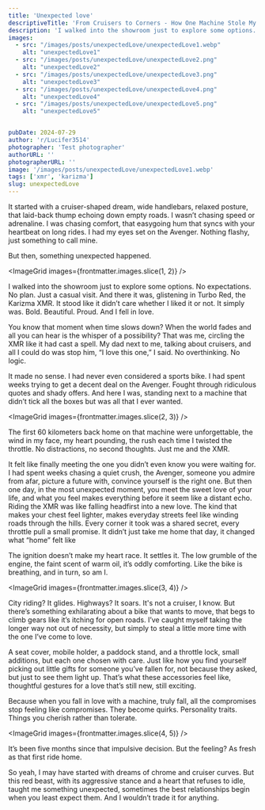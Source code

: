 ```yaml
---
title: 'Unexpected love'
descriptiveTitle: 'From Cruisers to Corners - How One Machine Stole My Heart'
description: 'I walked into the showroom just to explore some options. No expectations. No plan. Just a casual visit. And there it was, glistening in Turbo Red, the Karizma XMR. It stood like it didn’t care whether I liked it or not. It simply was. Bold. Beautiful. Proud. And I fell in love.'
images:
  - src: "/images/posts/unexpectedLove/unexpectedLove1.webp"
    alt: "unexpectedLove1"
  - src: "/images/posts/unexpectedLove/unexpectedLove2.png"
    alt: "unexpectedLove2"
  - src: "/images/posts/unexpectedLove/unexpectedLove3.png"
    alt: "unexpectedLove3"
  - src: "/images/posts/unexpectedLove/unexpectedLove4.png"
    alt: "unexpectedLove4"
  - src: "/images/posts/unexpectedLove/unexpectedLove5.png"
    alt: "unexpectedLove5"


pubDate: 2024-07-29
author: 'r/Lucifer3514'
photographer: 'Test photographer'
authorURL: ''
photographerURL: ''
image: '/images/posts/unexpectedLove/unexpectedLove1.webp'
tags: ['xmr', 'karizma']
slug: unexpectedLove
---
```




It started with a cruiser-shaped dream, wide handlebars, relaxed posture, that laid-back thump echoing down empty roads. I wasn’t chasing speed or adrenaline. I was chasing comfort, that easygoing hum that syncs with your heartbeat on long rides. I had my eyes set on the Avenger. Nothing flashy, just something to call mine.

But then, something unexpected happened.

<ImageGrid images={frontmatter.images.slice(1, 2)} />

I walked into the showroom just to explore some options. No expectations. No plan. Just a casual visit. And there it was, glistening in Turbo Red, the Karizma XMR. It stood like it didn’t care whether I liked it or not. It simply was. Bold. Beautiful. Proud. And I fell in love.

You know that moment when time slows down? When the world fades and all you can hear is the whisper of a possibility? That was me, circling the XMR like it had cast a spell. My dad next to me, talking about cruisers, and all I could do was stop him, “I love this one,” I said. No overthinking. No logic. 

It made no sense. I had never even considered a sports bike. I had spent weeks trying to get a decent deal on the Avenger. Fought through ridiculous quotes and shady offers. And here I was, standing next to a machine that didn’t tick all the boxes but was all that I ever wanted.

<ImageGrid images={frontmatter.images.slice(2, 3)} />

The first 60 kilometers back home on that machine were unforgettable, the wind in my face, my heart pounding, the rush each time I twisted the throttle. No distractions, no second thoughts. Just me and the XMR. 

It felt like finally meeting the one you didn’t even know you were waiting for. I had spent weeks chasing a quiet crush, the Avenger, someone you admire from afar, picture a future with, convince yourself is the right one. But then one day, in the most unexpected moment, you meet the sweet love of your life, and what you feel makes everything before it seem like a distant echo. Riding the XMR was like falling headfirst into a new love. The kind that makes your chest feel lighter, makes everyday streets feel like winding roads through the hills. Every corner it took was a shared secret, every throttle pull a small promise. It didn’t just take me home that day, it changed what “home” felt like

The ignition doesn’t make my heart race. It settles it. The low grumble of the engine, the faint scent of warm oil, it’s oddly comforting. Like the bike is breathing, and in turn, so am I.

<ImageGrid images={frontmatter.images.slice(3, 4)} />

City riding? It glides. Highways? It soars. It's not a cruiser, I know. But there’s something exhilarating about a bike that wants to move, that begs to climb gears like it’s itching for open roads. I’ve caught myself taking the longer way not out of necessity, but simply to steal a little more time with the one I’ve come to love. 

A seat cover, mobile holder, a paddock stand, and a throttle lock, small additions, but each one chosen with care. Just like how you find yourself picking out little gifts for someone you’ve fallen for, not because they asked, but just to see them light up. That’s what these accessories feel like, thoughtful gestures for a love that’s still new, still exciting.

Because when you fall in love with a machine, truly fall, all the compromises stop feeling like compromises. They become quirks. Personality traits. Things you cherish rather than tolerate.

<ImageGrid images={frontmatter.images.slice(4, 5)} />

It’s been five months since that impulsive decision. But the feeling? As fresh as that first ride home.

So yeah, I may have started with dreams of chrome and cruiser curves. But this red beast, with its aggressive stance and a heart that refuses to idle, taught me something unexpected, sometimes the best relationships begin when you least expect them.
And I wouldn’t trade it for anything.






